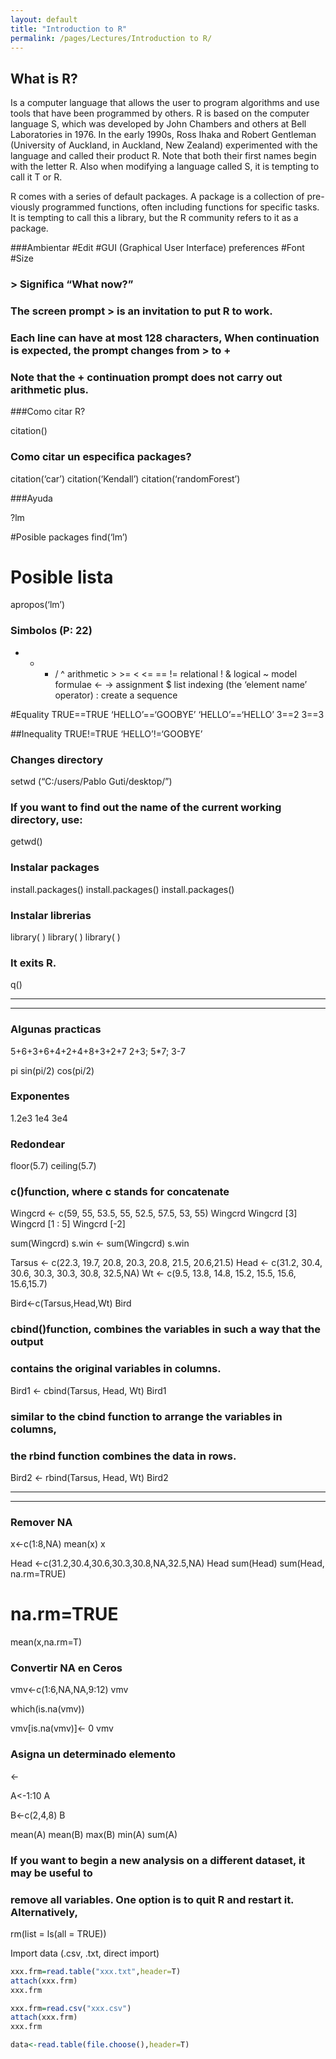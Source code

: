 ```yaml
---
layout: default
title: "Introduction to R"
permalink: /pages/Lectures/Introduction to R/
---
```



## What is R?
Is a computer language that allows the user to program algorithms and use tools 
that have been programmed by others. 
R is based on the computer language S, which was developed by John
Chambers and others at Bell Laboratories in 1976. In the early 1990s, Ross
Ihaka and Robert Gentleman (University of Auckland, in Auckland, New
Zealand) experimented with the language and called their product R. Note
that both their first names begin with the letter R. Also when modifying a
language called S, it is tempting to call it T or R.

R comes with a series of default packages. A package is a collection of pre-
viously programmed functions, often including functions for specific tasks. It is
tempting to call this a library, but the R community refers to it as a package.

###Ambientar
#Edit
#GUI (Graphical User Interface) preferences
#Font
#Size

###  > Significa "What now?"
###  The screen prompt > is an invitation to put R to work.
###  Each line can have at most 128 characters,   When continuation is expected, the prompt changes from > to +
###  Note that the + continuation prompt does not carry out arithmetic plus.

###Como citar R?

citation()

### Como citar un especifica packages?

citation('car')
citation('Kendall')
citation('randomForest')

###Ayuda

?lm

#Posible packages
find('lm')

# Posible lista
apropos('lm')

###  Simbolos (P: 22)
+ - * / ^ arithmetic
> >= < <= == != relational
! & logical
~ model formulae
<- -> assignment
$ list indexing (the ‘element name’ operator)
: create a sequence

#Equality
TRUE==TRUE
'HELLO'=='GOOBYE'
'HELLO'=='HELLO'
3==2
3==3

##Inequality
TRUE!=TRUE
'HELLO'!='GOOBYE'


### Changes directory

setwd ("C:/users/Pablo Guti/desktop/")

### If you want to find out the name of the current working directory, use:
getwd()

### Instalar packages

install.packages()
install.packages()
install.packages()

### Instalar librerias

library( )
library( )
library( )

### It exits R.

q()

******************************************************************
******************************************************************

### Algunas practicas

5+6+3+6+4+2+4+8+3+2+7
2+3; 5*7; 3-7

pi
sin(pi/2)
cos(pi/2)

### Exponentes
1.2e3
1e4
3e4

### Redondear 

floor(5.7)
ceiling(5.7)

###  c()function, where c stands for concatenate

Wingcrd <- c(59, 55, 53.5, 55, 52.5, 57.5, 53, 55)
Wingcrd
Wingcrd [3]
Wingcrd [1 : 5]
Wingcrd [-2]

sum(Wingcrd)
s.win <- sum(Wingcrd)
s.win

Tarsus <- c(22.3, 19.7, 20.8, 20.3, 20.8, 21.5, 20.6,21.5)
Head <- c(31.2, 30.4, 30.6, 30.3, 30.3, 30.8, 32.5,NA)
Wt <- c(9.5, 13.8, 14.8, 15.2, 15.5, 15.6, 15.6,15.7)

Bird<-c(Tarsus,Head,Wt)
Bird

### cbind()function, combines the variables in such a way that the output
### contains the original variables in columns. 

Bird1 <- cbind(Tarsus, Head, Wt)
Bird1

###  similar to the cbind function to arrange the variables in columns, 
###  the rbind function combines the data in rows. 

Bird2 <- rbind(Tarsus, Head, Wt)
Bird2

******************************************************************
******************************************************************

### Remover NA

x<-c(1:8,NA)
mean(x)
x

Head <-c(31.2,30.4,30.6,30.3,30.8,NA,32.5,NA)
Head
sum(Head)
sum(Head, na.rm=TRUE)

#   na.rm=TRUE 
mean(x,na.rm=T)

###   Convertir NA en Ceros

vmv<-c(1:6,NA,NA,9:12)
vmv

which(is.na(vmv))

vmv[is.na(vmv)]<- 0
vmv

### Asigna un determinado elemento

<- 

A<-1:10
A

B<-c(2,4,8)
B

mean(A)
mean(B)
max(B)
min(A)
sum(A)

### If you want to begin a new analysis on a different dataset, it may be useful to
### remove all variables. One option is to quit R and restart it. Alternatively,

rm(list = ls(all = TRUE))


Import data (.csv, .txt, direct import)

```r
xxx.frm=read.table("xxx.txt",header=T)
attach(xxx.frm)
xxx.frm

xxx.frm=read.csv("xxx.csv")
attach(xxx.frm)
xxx.frm

data<-read.table(file.choose(),header=T)
```


